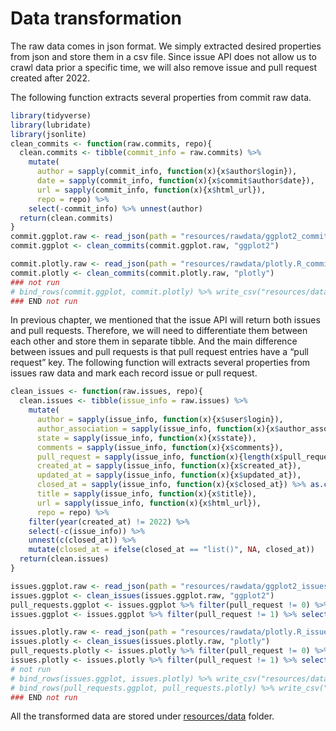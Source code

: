 # Data transformation

The raw data comes in json format. We simply extracted desired properties from json and store them in a csv file. Since issue API does not allow us to crawl data prior a specific time, we will also remove issue and pull request created after 2022.

The following function extracts several properties from commit raw data.
```r
library(tidyverse)
library(lubridate)
library(jsonlite)
clean_commits <- function(raw.commits, repo){
  clean.commits <- tibble(commit_info = raw.commits) %>%
    mutate(
      author = sapply(commit_info, function(x){x$author$login}),
      date = sapply(commit_info, function(x){x$commit$author$date}),
      url = sapply(commit_info, function(x){x$html_url}),
      repo = repo) %>%
    select(-commit_info) %>% unnest(author)
  return(clean.commits)
}
commit.ggplot.raw <- read_json(path = "resources/rawdata/ggplot2_commits.json")
commit.ggplot <- clean_commits(commit.ggplot.raw, "ggplot2")

commit.plotly.raw <- read_json(path = "resources/rawdata/plotly.R_commits.json")
commit.plotly <- clean_commits(commit.plotly.raw, "plotly")
### not run
# bind_rows(commit.ggplot, commit.plotly) %>% write_csv("resources/data/commits.csv")
### END not run
```
In previous chapter, we mentioned that the issue API will return both issues and pull requests. Therefore, we will need to differentiate them between each other and store them in separate tibble. And the main difference between issues and pull requests is that pull request entries have a "pull request" key. The following function will extracts several properties from issues raw data and mark each record issue or pull request.
```r
clean_issues <- function(raw.issues, repo){
  clean.issues <- tibble(issue_info = raw.issues) %>%
    mutate(
      author = sapply(issue_info, function(x){x$user$login}),
      author_association = sapply(issue_info, function(x){x$author_association}),
      state = sapply(issue_info, function(x){x$state}),
      comments = sapply(issue_info, function(x){x$comments}),
      pull_request = sapply(issue_info, function(x){length(x$pull_request$html_url)}), 
      created_at = sapply(issue_info, function(x){x$created_at}),
      updated_at = sapply(issue_info, function(x){x$updated_at}),
      closed_at = sapply(issue_info, function(x){x$closed_at}) %>% as.character(),
      title = sapply(issue_info, function(x){x$title}),
      url = sapply(issue_info, function(x){x$html_url}), 
      repo = repo) %>%
    filter(year(created_at) != 2022) %>%
    select(-c(issue_info)) %>%
    unnest(c(closed_at)) %>%
    mutate(closed_at = ifelse(closed_at == "list()", NA, closed_at)) 
  return(clean.issues)
}

issues.ggplot.raw <- read_json(path = "resources/rawdata/ggplot2_issues.json")
issues.ggplot <- clean_issues(issues.ggplot.raw, "ggplot2")
pull_requests.ggplot <- issues.ggplot %>% filter(pull_request != 0) %>% select(-pull_request)
issues.ggplot <- issues.ggplot %>% filter(pull_request != 1) %>% select(-pull_request)

issues.plotly.raw <- read_json(path = "resources/rawdata/plotly.R_issues.json")
issues.plotly <- clean_issues(issues.plotly.raw, "plotly")
pull_requests.plotly <- issues.plotly %>% filter(pull_request != 0) %>% select(-pull_request)
issues.plotly <- issues.plotly %>% filter(pull_request != 1) %>% select(-pull_request)
# not run
# bind_rows(issues.ggplot, issues.plotly) %>% write_csv("resources/data/issues.csv")
# bind_rows(pull_requests.ggplot, pull_requests.plotly) %>% write_csv("resources/data/pull_requests.csv")
### END not run
```
All the transformed data are stored under [resources/data](https://github.com/5293-project-statistical-graphics/final-project/tree/main/resources/data){target="_blank} folder.

